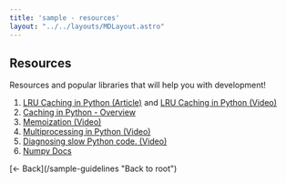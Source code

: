 ```yaml
---
title: 'sample - resources'
layout: "../../layouts/MDLayout.astro"
---
```

## Resources
Resources and popular libraries that will help you with development!
1. [LRU Caching in Python (Article)](https://realpython.com/lru-cache-python/) and [LRU Caching in Python (Video)](https://www.youtube.com/watch?v=DnKxKFXB4NQ)
2. [Caching in Python - Overview](https://oxylabs.io/blog/python-cache-how-to-use-effectively)
3. [Memoization (Video)](https://www.youtube.com/watch?v=qORqpMg3Uew)
4. [Multiprocessing in Python (Video)](https://www.youtube.com/watch?v=X7vBbelRXn0)
5. [Diagnosing slow Python code. (Video)](https://www.youtube.com/watch?v=m_a0fN48Alw)
6. [Numpy Docs](https://numpy.org/doc/stable/user/index.html)

<div class="child:child:no-underline text-lg">
[&larr; Back](/sample-guidelines "Back to root")
</div>